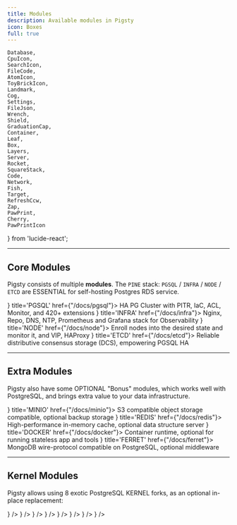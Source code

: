 ```yaml
---
title: Modules
description: Available modules in Pigsty
icon: Boxes
full: true
---
```


    Database,
    CpuIcon,
    SearchIcon,
    FileCode,
    AtomIcon,
    ToyBrickIcon,
    Landmark,
    Cog,
    Settings,
    FileJson,
    Wrench,
    Shield,
    GraduationCap,
    Container,
    Leaf,
    Box,
    Layers,
    Server,
    Rocket,
    SquareStack,
    Code,
    Network,
    Fish,
    Target,
    RefreshCcw,
    Zap,
    PawPrint,
    Cherry,
    PawPrintIcon
} from 'lucide-react';




--------

## Core Modules

Pigsty consists of multiple **modules**. The `PINE` stack: `PGSQL` / `INFRA` / `NODE` / `ETCD` are <span className="text-sky-700 font-black">ESSENTIAL</span> for self-hosting Postgres RDS service.

<Cards>
    <Card icon={<Database className="text-sky-600" />} title='PGSQL' href={"/docs/pgsql"}>
        HA PG Cluster with PITR, IaC, ACL, Monitor, and 420+ extensions
    </Card>
    <Card icon={<Landmark className="text-green-700" />} title='INFRA' href={"/docs/infra"}>
        Nginx, Repo, DNS, NTP, Prometheus and Grafana stack for Observability
    </Card>
    <Card icon={<CpuIcon className={"text-amber-500"} />} title='NODE' href={"/docs/node"}>
        Enroll nodes into the desired state and monitor it, and VIP, HAProxy
    </Card>
    <Card icon={<Settings className={"text-sky-400"} />} title='ETCD' href={"/docs/etcd"}>
        Reliable distributive consensus storage (DCS), empowering PGSQL HA
    </Card>
</Cards>



------

## Extra Modules

Pigsty also have some <span className="text-emerald-500 font-black">OPTIONAL</span> "Bonus" modules, which works well with PostgreSQL, and brings extra value to your data infrastructure.

<Cards>
    <Card icon={<Box className="text-red-800" />} title='MINIO' href={"/docs/minio"}>
        S3 compatible object storage compatible, optional backup storage
    </Card>
    <Card icon={<Layers className="text-red-400" />} title='REDIS' href={"/docs/redis"}>
        High-performance in-memory cache, optional data structure server
    </Card>
    <Card icon={<Container className="text-blue-500" />} title='DOCKER' href={"/docs/docker"}>
        Container runtime, optional for running stateless app and tools
    </Card>
    <Card icon={<Leaf className="text-gray-500" />} title='FERRET' href={"/docs/ferret"}>
        MongoDB wire-protocol compatible on PostgreSQL, optional middleware
    </Card>
</Cards>


------

## Kernel Modules

Pigsty allows using 8 exotic PostgreSQL <span className="text-red-500 font-black">KERNEL</span> forks, as an optional in-place replacement:

<Cards>
    <Card
        title="Citus"
        description="Native Distributive Extension"
        href="/docs/feat/kernel#citus"
        icon={<Network className="text-emerald-600"/>}
    />
    <Card
        title="Babelfish"
        description="SQL Server wire-compatible"
        href="/docs/feat/kernel#babelfish"
        icon={<Fish className="text-gray-600"/>}
    />
    <Card
        title="IvorySQL"
        description="Oracle grammar & PL/SQL compatible"
        href="/docs/feat/kernel#ivorysql"
        icon={<Target className="text-sky-700"/>}
    />
    <Card
        title="OpenHalo"
        description="MySQL wire-compatibility"
        href="/docs/feat/kernel#openhalo"
        icon={<RefreshCcw className="text-red-600"/>}
    />
    <Card
        title="OrioleDB"
        description="OLTP-optimized cloud-native storage engine"
        href="/docs/feat/kernel#orioledb"
        icon={<Zap className="text-yellow-500"/>}
    />
    <Card
        title="PolarDB PG"
        description="Aurora-like shared storage, with china compliance"
        href="/docs/feat/kernel#polardb"
        icon={<PawPrint className="text-orange-500"/>}
    />
    <Card
        title="Supabase"
        description="Backend as a Service, self-hosting Firebase"
        href="/docs/feat/kernel#supabase"
        icon={<Zap className="text-green-400"/>}
    />
    <Card
        title="Greenplum"
        description="Massively parallel processing data warehouse"
        href="/docs/feat/kernel#greenplum"
        icon={<Cherry className="text-emerald-700"/>}
    />
</Cards>
